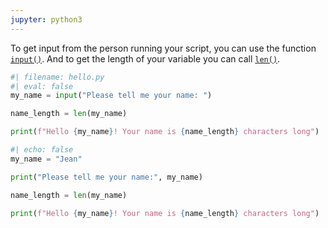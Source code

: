 ```yaml
---
jupyter: python3
---
```



To get input from the person running your script, you can use the function [`input()`](https://docs.python.org/3/library/functions.html#input). And to get the length of your variable you can call [`len()`](https://docs.python.org/3/library/functions.html#len).


```python
#| filename: hello.py
#| eval: false
my_name = input("Please tell me your name: ")

name_length = len(my_name)

print(f"Hello {my_name}! Your name is {name_length} characters long")
```

```python
#| echo: false
my_name = "Jean"

print("Please tell me your name:", my_name)

name_length = len(my_name)

print(f"Hello {my_name}! Your name is {name_length} characters long")
```

